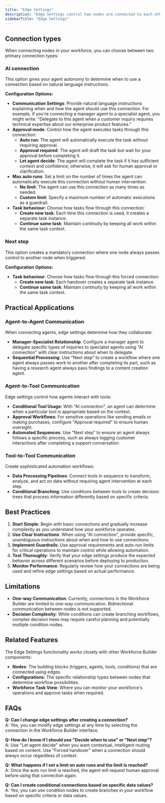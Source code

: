 ```yaml
---
title: "Edge Settings"
description: "Edge Settings control how nodes are connected to each other in your AI Workforce."
sidebarTitle: "Edge Settings"
---
```


## Connection types

When connecting nodes in your workforce, you can choose between two primary connection types:

### AI connection

This option gives your agent autonomy to determine when to use a connection based on natural language instructions.

**Configuration Options:**

- **Communication Settings**: Provide natural language instructions explaining when and how the agent should use this connection. For example, if you're connecting a manager agent to a specialist agent, you might write: "Delegate to this agent when a customer inquiry requires technical expertise about our enterprise product features."
- **Approval mode**: Control how the agent executes tasks through this connection:
  - **Auto run**: The agent will automatically execute the task without requiring approval.
  - **Approval required**: The agent will draft the task but wait for your approval before completing it.
  - **Let agent decide**: The agent will complete the task if it has sufficient context and confidence; otherwise, it will ask for human approval or clarification.
- **Max auto runs**: Set a limit on the number of times the agent can automatically execute this connection without human intervention:
  - **No limit**: The agent can use this connection as many times as needed.
  - **Custom limit**: Specify a maximum number of automatic executions as a guardrail.
- **Task behaviour**: Choose how tasks flow through this connection:
  - **Create new task**: Each time this connection is used, it creates a separate task instance.
  - **Continue same task**: Maintain continuity by keeping all work within the same task context.

### Next step

This option creates a mandatory connection where one node always passes control to another node when triggered.

**Configuration Options:**

- **Task behaviour**: Choose how tasks flow through this forced connection:
  - **Create new task**: Each handover creates a separate task instance.
  - **Continue same task**: Maintain continuity by keeping all work within the same task context.

## Practical Applications

### Agent-to-Agent Communication

When connecting agents, edge settings determine how they collaborate:

- **Manager-Specialist Relationship**: Configure a manager agent to delegate specific types of inquiries to specialist agents using "AI connection" with clear instructions about when to delegate.
- **Sequential Processing**: Use "Next step" to create a workflow where one agent always passes work to another after completing its part, such as having a research agent always pass findings to a content creation agent.

### Agent-to-Tool Communication

Edge settings control how agents interact with tools:

- **Conditional Tool Usage**: With "AI connection", an agent can determine when a particular tool is appropriate based on the context.
- **Approval Workflows**: For sensitive operations like sending emails or making purchases, configure "Approval required" to ensure human oversight.
- **Automated Sequences**: Use "Next step" to ensure an agent always follows a specific process, such as always logging customer interactions after completing a support conversation.

### Tool-to-Tool Communication

Create sophisticated automation workflows:

- **Data Processing Pipelines**: Connect tools in sequence to transform, analyze, and act on data without requiring agent intervention at each step.
- **Conditional Branching**: Use conditions between tools to create decision trees that process information differently based on specific criteria.

## Best Practices

1. **Start Simple**: Begin with basic connections and gradually increase complexity as you understand how your workforce operates.
2. **Use Clear Instructions**: When using "AI connection", provide specific, unambiguous instructions about when and how to use connections.
3. **Implement Guardrails**: Use approval requirements and auto-run limits for critical operations to maintain control while allowing automation.
4. **Test Thoroughly**: Verify that your edge settings produce the expected behavior across different scenarios before deploying to production.
5. **Monitor Performance**: Regularly review how your connections are being used and refine edge settings based on actual performance.

## Limitations

- **One-way Communication**: Currently, connections in the Workforce Builder are limited to one-way communication. Bidirectional communication between nodes is not supported.
- **Decision Complexity**: While conditions can create branching workflows, complex decision trees may require careful planning and potentially multiple condition nodes.

## Related Features

The Edge Settings functionality works closely with other Workforce Builder components:

- **Nodes**: The building blocks (triggers, agents, tools, conditions) that are connected using edges.
- **Configurations**: The specific relationship types between nodes that determine workflow possibilities.
- **Workforce Task View**: Where you can monitor your workforce's operations and approve tasks when required.

## FAQs

**Q: Can I change edge settings after creating a connection?**\
A: Yes, you can modify edge settings at any time by selecting the connection in the Workforce Builder interface.

**Q: How do I know if I should use "Decide when to use" or "Next step"?**\
A: Use "Let agent decide" when you want contextual, intelligent routing based on content. Use "Forced handover" when a connection should always occur regardless of context.

**Q: What happens if I set a limit on auto runs and the limit is reached?**\
A: Once the auto run limit is reached, the agent will request human approval before using that connection again.

**Q: Can I create conditional connections based on specific data values?**\
A: Yes, you can use condition nodes to create branches in your workflow based on specific criteria or data values.